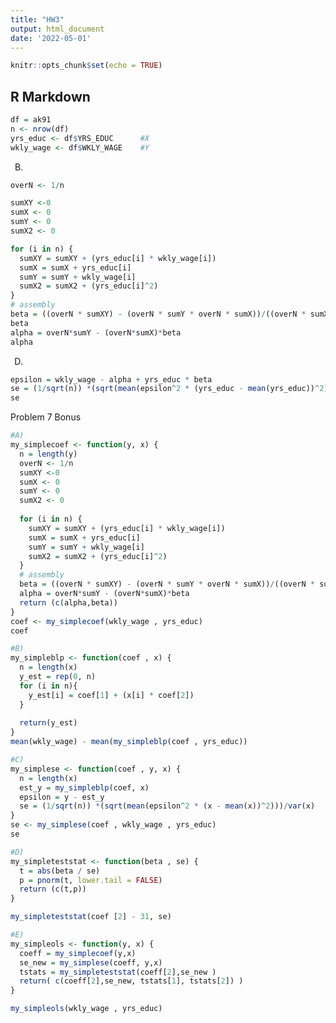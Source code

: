```yaml
---
title: "HW3"
output: html_document
date: '2022-05-01'
---
```


```r
knitr::opts_chunk$set(echo = TRUE)
```

## R Markdown

```r
df = ak91
n <- nrow(df)
yrs_educ <- df$YRS_EDUC      #X
wkly_wage <- df$WKLY_WAGE    #Y
```


B)
```r

overN <- 1/n

sumXY <-0
sumX <- 0
sumY <- 0
sumX2 <- 0

for (i in n) {
  sumXY = sumXY + (yrs_educ[i] * wkly_wage[i])
  sumX = sumX + yrs_educ[i]
  sumY = sumY + wkly_wage[i]
  sumX2 = sumX2 + (yrs_educ[i]^2)
}
# assembly
beta = ((overN * sumXY) - (overN * sumY * overN * sumX))/((overN * sumX2) - (overN * sumX)^2)
beta
alpha = overN*sumY - (overN*sumX)*beta
alpha
```
D)

```r
epsilon = wkly_wage - alpha + yrs_educ * beta
se = (1/sqrt(n)) *(sqrt(mean(epsilon^2 * (yrs_educ - mean(yrs_educ))^2)))/var(yrs_educ)
se
```


Problem 7 Bonus

```r
#A)
my_simplecoef <- function(y, x) {
  n = length(y)
  overN <- 1/n
  sumXY <-0
  sumX <- 0
  sumY <- 0
  sumX2 <- 0
  
  for (i in n) {
    sumXY = sumXY + (yrs_educ[i] * wkly_wage[i])
    sumX = sumX + yrs_educ[i]
    sumY = sumY + wkly_wage[i]
    sumX2 = sumX2 + (yrs_educ[i]^2)
  }
  # assembly
  beta = ((overN * sumXY) - (overN * sumY * overN * sumX))/((overN * sumX2) - (overN * sumX)^2)
  alpha = overN*sumY - (overN*sumX)*beta
  return (c(alpha,beta))
}
coef <- my_simplecoef(wkly_wage , yrs_educ)
coef
```

```r
#B)
my_simpleblp <- function(coef , x) {
  n = length(x)
  y_est = rep(0, n)
  for (i in n){
    y_est[i] = coef[1] + (x[i] * coef[2])
  }
  
  return(y_est)
}
mean(wkly_wage) - mean(my_simpleblp(coef , yrs_educ))
```

```r
#C)
my_simplese <- function(coef , y, x) {
  n = length(x)
  est_y = my_simpleblp(coef, x)
  epsilon = y - est_y
  se = (1/sqrt(n)) *(sqrt(mean(epsilon^2 * (x - mean(x))^2)))/var(x)
}
se <- my_simplese(coef , wkly_wage , yrs_educ)
se
```

```r
#D)
my_simpleteststat <- function(beta , se) {
  t = abs(beta / se)
  p = pnorm(t, lower.tail = FALSE)
  return (c(t,p))
}

my_simpleteststat(coef [2] - 31, se)
```

```r
#E)
my_simpleols <- function(y, x) {
  coeff = my_simplecoef(y,x)
  se_new = my_simplese(coeff, y,x)
  tstats = my_simpleteststat(coeff[2],se_new )
  return( c(coeff[2],se_new, tstats[1], tstats[2]) )
}

my_simpleols(wkly_wage , yrs_educ)
```